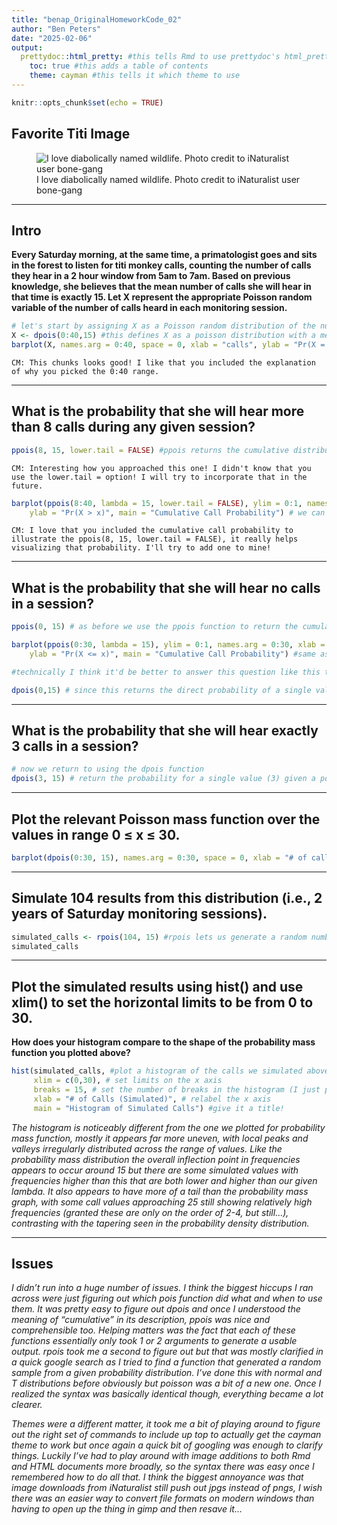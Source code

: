 ```yaml
---
title: "benap_OriginalHomeworkCode_02"
author: "Ben Peters"
date: "2025-02-06"
output: 
  prettydoc::html_pretty: #this tells Rmd to use prettydoc's html_pretty output instead of just straight html
    toc: true #this adds a table of contents
    theme: cayman #this tells it which theme to use
---
```


```r
knitr::opts_chunk$set(echo = TRUE)
```

## Favorite Titi Image

![I love diabolically named wildlife. Photo credit to iNaturalist user bone-gang](lucifer_titi.png)

------------------------------------------------------------------------

## Intro

**Every Saturday morning, at the same time, a primatologist goes and sits in the forest to listen for titi monkey calls, counting the number of calls they hear in a 2 hour window from 5am to 7am. Based on previous knowledge, she believes that the mean number of calls she will hear in that time is exactly 15. Let X represent the appropriate Poisson random variable of the number of calls heard in each monitoring session.**

```r
# let's start by assigning X as a Poisson random distribution of the number of calls heard in a 2 hour monitoring session
X <- dpois(0:40,15) #this defines X as a poisson distribution with a mean of 15 over the interval of 0-40 (I just chose the max more or less at random to just try and get a full spread of the distribution)
barplot(X, names.arg = 0:40, space = 0, xlab = "calls", ylab = "Pr(X = x)", main = "Call # Probability Mass Function") #this plots the above generated distribution just to check that it looks right
```

`CM: This chunks looks good! I like that you included the explanation of why you picked the 0:40 range.`

------------------------------------------------------------------------

## What is the probability that she will hear more than 8 calls during any given session?

```r
ppois(8, 15, lower.tail = FALSE) #ppois returns the cumulative distribution function for a given lambda (in our case 15) and value within the distribution (in our case 8 for the number of calls we're trying to determine the probability for), we specify lower.tail = FALSE to ensure we're finding the probability of the upper tail (i.e. greater than our given value of 8)
```

`CM: Interesting how you approached this one! I didn't know that you use the lower.tail = option! I will try to incorporate that in the future.`

```r
barplot(ppois(8:40, lambda = 15, lower.tail = FALSE), ylim = 0:1, names.arg = 8:40, xlab = "x",
    ylab = "Pr(X > x)", main = "Cumulative Call Probability") # we can visualize the cumulative probability distribution by plotting ppois between our lower value (8) and an undetermined max (I use 40 here, it can theoretically go to infinity but our probability is already essentially at 0 well before we hit 30)
```

`CM: I love that you included the cumulative call probability to illustrate the ppois(8, 15, lower.tail = FALSE), it really helps visualizing that probability. I'll try to add one to mine!`

------------------------------------------------------------------------

## What is the probability that she will hear no calls in a session?

```r
ppois(0, 15) # as before we use the ppois function to return the cumulative distribution, though this time we leave lower.tail = TRUE to find the probability X <= x (inclusive). Since we're essentially finding the probability in a range from 0 to 0 it's astronomically low,
```

```r
barplot(ppois(0:30, lambda = 15), ylim = 0:1, names.arg = 0:30, xlab = "x",
    ylab = "Pr(X <= x)", main = "Cumulative Call Probability") #same as before we're plotting the probability distribution, though since lower.tail = TRUE this time note that the distribution appears inverted to the previous plot. We're finding the probability X <= x, instead of X > x
```

```r
#technically I think it'd be better to answer this question like this though:

dpois(0,15) # since this returns the direct probability of a single value rather than a spread, though note that both answers are the same: 3.059023e-07
```

------------------------------------------------------------------------

## What is the probability that she will hear exactly 3 calls in a session?

```r
# now we return to using the dpois function
dpois(3, 15) # return the probability for a single value (3) given a poisson distribution with a mean of 15
```

------------------------------------------------------------------------

## Plot the relevant Poisson mass function over the values in range 0 ≤ x ≤ 30.

```r
barplot(dpois(0:30, 15), names.arg = 0:30, space = 0, xlab = "# of calls", ylab = "Pr(X = x)", main = "Call # Probability Mass Function") # see above for a discussion of dpois, the plot here is the same, just over the range 0:30
```

------------------------------------------------------------------------

## Simulate 104 results from this distribution (i.e., 2 years of Saturday monitoring sessions).

```r
simulated_calls <- rpois(104, 15) #rpois lets us generate a random number based on a poisson distribution, the arguments are n (104), the sample size, and lambda (15), the mean - same as above
simulated_calls
```

------------------------------------------------------------------------

## Plot the simulated results using hist() and use xlim() to set the horizontal limits to be from 0 to 30.

**How does your histogram compare to the shape of the probability mass function you plotted above?**

```r
hist(simulated_calls, #plot a histogram of the calls we simulated above
     xlim = c(0,30), # set limits on the x axis
     breaks = 15, # set the number of breaks in the histogram (I just played around with the number 'til I thought it looked good)
     xlab = "# of Calls (Simulated)", # relabel the x axis
     main = "Histogram of Simulated Calls") #give it a title!
```

*The histogram is noticeably different from the one we plotted for probability mass function, mostly it appears far more uneven, with local peaks and valleys irregularly distributed across the range of values. Like the probability mass distribution the overall inflection point in frequencies appears to occur around 15 but there are some simulated values with frequencies higher than this that are both lower and higher than our given lambda. It also appears to have more of a tail than the probability mass graph, with some call values approaching 25 still showing relatively high frequencies (granted these are only on the order of 2-4, but still...), contrasting with the tapering seen in the probability density distribution.*

------------------------------------------------------------------------

## Issues

*I didn't run into a huge number of issues. I think the biggest hiccups I ran across were just figuring out which pois function did what and when to use them. It was pretty easy to figure out dpois and once I understood the meaning of "cumulative" in its description, ppois was nice and comprehensible too. Helping matters was the fact that each of these functions essentially only took 1 or 2 arguments to generate a usable output. rpois took me a second to figure out but that was mostly clarified in a quick google search as I tried to find a function that generated a random sample from a given probability distribution. I've done this with normal and T distributions before obviously but poisson was a bit of a new one. Once I realized the syntax was basically identical though, everything became a lot clearer.*

*Themes were a different matter, it took me a bit of playing around to figure out the right set of commands to include up top to actually get the cayman theme to work but once again a quick bit of googling was enough to clarify things. Luckily I've had to play around with image additions to both Rmd and HTML documents more broadly, so the syntax there was easy once I remembered how to do all that. I think the biggest annoyance was that image downloads from iNaturalist still push out jpgs instead of pngs, I wish there was an easier way to convert file formats on modern windows than having to open up the thing in gimp and then resave it...*

